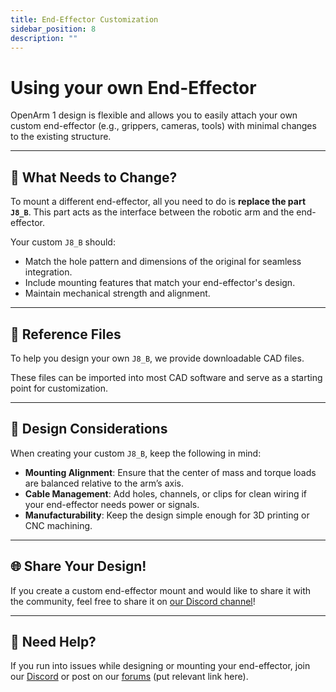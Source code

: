```yaml
---
title: End-Effector Customization
sidebar_position: 8
description: ""
---
```


# Using your own End-Effector

OpenArm 1 design is flexible and allows you to easily attach your own custom end-effector (e.g., grippers, cameras, tools) with minimal changes to the existing structure.

---

## 🔄 What Needs to Change?

To mount a different end-effector, all you need to do is **replace the part `J8_B`**. This part acts as the interface between the robotic arm and the end-effector.

Your custom `J8_B` should:

- Match the hole pattern and dimensions of the original for seamless integration.
- Include mounting features that match your end-effector's design.
- Maintain mechanical strength and alignment.

---

## 📂 Reference Files

To help you design your own `J8_B`, we provide downloadable CAD files.

These files can be imported into most CAD software and serve as a starting point for customization.

---

## 🧠 Design Considerations

When creating your custom `J8_B`, keep the following in mind:

- **Mounting Alignment**: Ensure that the center of mass and torque loads are balanced relative to the arm’s axis.
- **Cable Management**: Add holes, channels, or clips for clean wiring if your end-effector needs power or signals.
- **Manufacturability**: Keep the design simple enough for 3D printing or CNC machining.

---

## 🌐 Share Your Design!

If you create a custom end-effector mount and would like to share it with the community, feel free to share it on [our Discord channel](https://discord.gg/FsZaZ4z3We)!

---

## 💬 Need Help?

If you run into issues while designing or mounting your end-effector, join our [Discord](https://discord.gg/FsZaZ4z3We) or post on our [forums](https://forums.example.com/robotic-arm) (put relevant link here).

